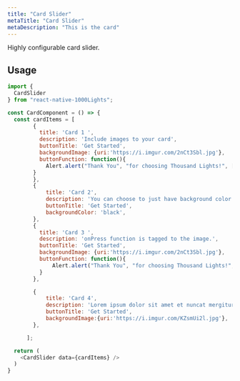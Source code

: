 ```yaml
---
title: "Card Slider"
metaTitle: "Card Slider"
metaDescription: "This is the card"
---
```



Highly configurable card slider.

<Images src={cardSlider} />


## Usage

```javascript
import {
  CardSlider
} from "react-native-1000Lights";

const CardComponent = () => {
  const cardItems = [
        {
          title: 'Card 1 ',
          description: 'Include images to your card',
          buttonTitle: 'Get Started',
          backgroundImage: {uri:'https://i.imgur.com/2nCt3Sbl.jpg'},
          buttonFunction: function(){
            Alert.alert("Thank You", "for choosing Thousand Lights!", [{text:"Welcome"}])
        }
        },
        {
            title: 'Card 2',
            description: 'You can choose to just have background color',
            buttonTitle: 'Get Started',
            backgroundColor: 'black',
        },
        {
          title: 'Card 3 ',
          description: 'onPress function is tagged to the image.',
          buttonTitle: 'Get Started',
          backgroundImage: {uri:'https://i.imgur.com/2nCt3Sbl.jpg'},
          buttonFunction: function(){
              Alert.alert("Thank You", "for choosing Thousand Lights!", [{text:"Welcome"}])
          }
        },

        {
            title: 'Card 4',
            description: 'Lorem ipsum dolor sit amet et nuncat mergitur',
            buttonTitle: 'Get Started',
            backgroundImage:{uri:'https://i.imgur.com/KZsmUi2l.jpg'},
        },

      ];

  return (
    <CardSlider data={cardItems} />
  )
}

```

<Table data={cardData.cardSlider} />

<!-- ## Live Editing example

```javascript react-live=true
<button className={"btn btn-default"}>Change my text</button>
``` -->
